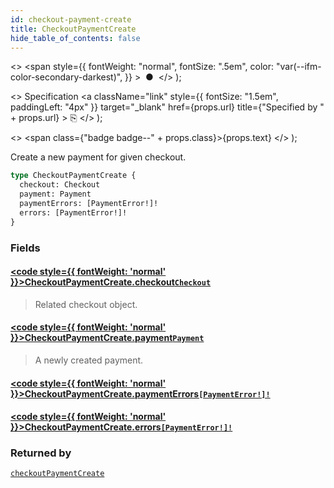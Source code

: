 ```yaml
---
id: checkout-payment-create
title: CheckoutPaymentCreate
hide_table_of_contents: false
---
```


  <>
    <span
      style={{
        fontWeight: "normal",
        fontSize: ".5em",
        color: "var(--ifm-color-secondary-darkest)",
      }}
    >
      &nbsp;●&nbsp;
    </span>
  </>
);

  <>
    Specification
    <a
      className="link"
      style={{ fontSize: "1.5em", paddingLeft: "4px" }}
      target="\_blank"
      href={props.url}
      title={"Specified by " + props.url}
    >
      ⎘
    </a>
  </>
);

  <>
    <span class={"badge badge--" + props.class}>{props.text}</span>
  </>
);

Create a new payment for given checkout.

```graphql
type CheckoutPaymentCreate {
  checkout: Checkout
  payment: Payment
  paymentErrors: [PaymentError!]!
  errors: [PaymentError!]!
}
```

### Fields

#### [<code style={{ fontWeight: 'normal' }}>CheckoutPaymentCreate.<b>checkout</b></code>](#)<Bullet />[`Checkout`](../../api-reference/objects/checkout) <Badge class="secondary" text="object"/>

> Related checkout object.

#### [<code style={{ fontWeight: 'normal' }}>CheckoutPaymentCreate.<b>payment</b></code>](#)<Bullet />[`Payment`](../../api-reference/objects/payment) <Badge class="secondary" text="object"/>

> A newly created payment.

#### [<code style={{ fontWeight: 'normal' }}>CheckoutPaymentCreate.<b>paymentErrors</b></code>](#)<Bullet />[`[PaymentError!]!`](../../api-reference/objects/payment-error) <Badge class="secondary" text="non-null"/> <Badge class="secondary" text="object"/>

>

#### [<code style={{ fontWeight: 'normal' }}>CheckoutPaymentCreate.<b>errors</b></code>](#)<Bullet />[`[PaymentError!]!`](../../api-reference/objects/payment-error) <Badge class="secondary" text="non-null"/> <Badge class="secondary" text="object"/>

>

### Returned by

[`checkoutPaymentCreate`](../../api-reference/mutations/checkout-payment-create) <Badge class="secondary" text="mutation"/>
